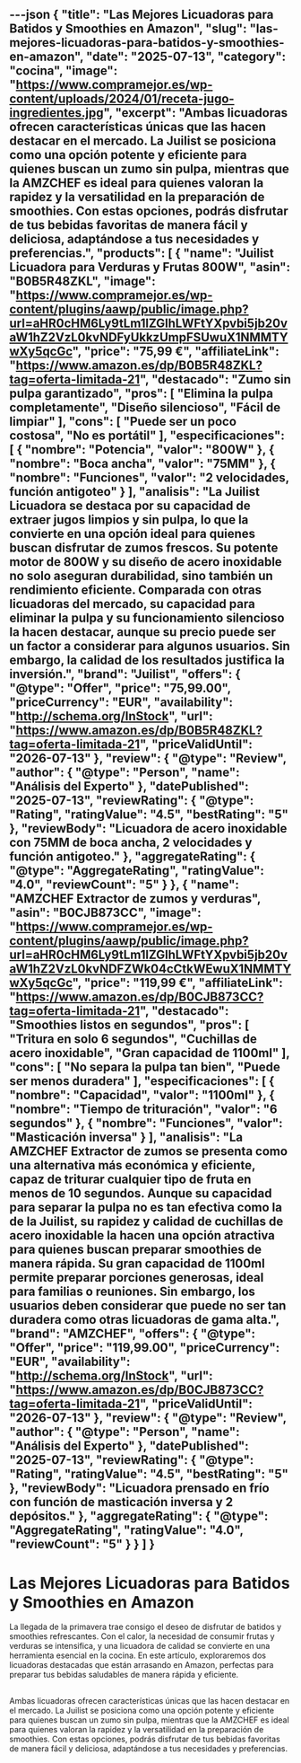 ---json
{
  "title": "Las Mejores Licuadoras para Batidos y Smoothies en Amazon",
  "slug": "las-mejores-licuadoras-para-batidos-y-smoothies-en-amazon",
  "date": "2025-07-13",
  "category": "cocina",
  "image": "https://www.compramejor.es/wp-content/uploads/2024/01/receta-jugo-ingredientes.jpg",
  "excerpt": "Ambas licuadoras ofrecen características únicas que las hacen destacar en el mercado. La Juilist se posiciona como una opción potente y eficiente para quienes buscan un zumo sin pulpa, mientras que la AMZCHEF es ideal para quienes valoran la rapidez y la versatilidad en la preparación de smoothies. Con estas opciones, podrás disfrutar de tus bebidas favoritas de manera fácil y deliciosa, adaptándose a tus necesidades y preferencias.",
  "products": [
    {
      "name": "Juilist Licuadora para Verduras y Frutas 800W",
      "asin": "B0B5R48ZKL",
      "image": "https://www.compramejor.es/wp-content/plugins/aawp/public/image.php?url=aHR0cHM6Ly9tLm1lZGlhLWFtYXpvbi5jb20vaW1hZ2VzL0kvNDFyUkkzUmpFSUwuX1NMMTYwXy5qcGc",
      "price": "75,99 €",
      "affiliateLink": "https://www.amazon.es/dp/B0B5R48ZKL?tag=oferta-limitada-21",
      "destacado": "Zumo sin pulpa garantizado",
      "pros": [
        "Elimina la pulpa completamente",
        "Diseño silencioso",
        "Fácil de limpiar"
      ],
      "cons": [
        "Puede ser un poco costosa",
        "No es portátil"
      ],
      "especificaciones": [
        {
          "nombre": "Potencia",
          "valor": "800W"
        },
        {
          "nombre": "Boca ancha",
          "valor": "75MM"
        },
        {
          "nombre": "Funciones",
          "valor": "2 velocidades, función antigoteo"
        }
      ],
      "analisis": "La Juilist Licuadora se destaca por su capacidad de extraer jugos limpios y sin pulpa, lo que la convierte en una opción ideal para quienes buscan disfrutar de zumos frescos. Su potente motor de 800W y su diseño de acero inoxidable no solo aseguran durabilidad, sino también un rendimiento eficiente. Comparada con otras licuadoras del mercado, su capacidad para eliminar la pulpa y su funcionamiento silencioso la hacen destacar, aunque su precio puede ser un factor a considerar para algunos usuarios. Sin embargo, la calidad de los resultados justifica la inversión.",
      "brand": "Juilist",
      "offers": {
        "@type": "Offer",
        "price": "75,99.00",
        "priceCurrency": "EUR",
        "availability": "http://schema.org/InStock",
        "url": "https://www.amazon.es/dp/B0B5R48ZKL?tag=oferta-limitada-21",
        "priceValidUntil": "2026-07-13"
      },
      "review": {
        "@type": "Review",
        "author": {
          "@type": "Person",
          "name": "Análisis del Experto"
        },
        "datePublished": "2025-07-13",
        "reviewRating": {
          "@type": "Rating",
          "ratingValue": "4.5",
          "bestRating": "5"
        },
        "reviewBody": "Licuadora de acero inoxidable con 75MM de boca ancha, 2 velocidades y función antigoteo."
      },
      "aggregateRating": {
        "@type": "AggregateRating",
        "ratingValue": "4.0",
        "reviewCount": "5"
      }
    },
    {
      "name": "AMZCHEF Extractor de zumos y verduras",
      "asin": "B0CJB873CC",
      "image": "https://www.compramejor.es/wp-content/plugins/aawp/public/image.php?url=aHR0cHM6Ly9tLm1lZGlhLWFtYXpvbi5jb20vaW1hZ2VzL0kvNDFZWk04cCtkWEwuX1NMMTYwXy5qcGc",
      "price": "119,99 €",
      "affiliateLink": "https://www.amazon.es/dp/B0CJB873CC?tag=oferta-limitada-21",
      "destacado": "Smoothies listos en segundos",
      "pros": [
        "Tritura en solo 6 segundos",
        "Cuchillas de acero inoxidable",
        "Gran capacidad de 1100ml"
      ],
      "cons": [
        "No separa la pulpa tan bien",
        "Puede ser menos duradera"
      ],
      "especificaciones": [
        {
          "nombre": "Capacidad",
          "valor": "1100ml"
        },
        {
          "nombre": "Tiempo de trituración",
          "valor": "6 segundos"
        },
        {
          "nombre": "Funciones",
          "valor": "Masticación inversa"
        }
      ],
      "analisis": "La AMZCHEF Extractor de zumos se presenta como una alternativa más económica y eficiente, capaz de triturar cualquier tipo de fruta en menos de 10 segundos. Aunque su capacidad para separar la pulpa no es tan efectiva como la de la Juilist, su rapidez y calidad de cuchillas de acero inoxidable la hacen una opción atractiva para quienes buscan preparar smoothies de manera rápida. Su gran capacidad de 1100ml permite preparar porciones generosas, ideal para familias o reuniones. Sin embargo, los usuarios deben considerar que puede no ser tan duradera como otras licuadoras de gama alta.",
      "brand": "AMZCHEF",
      "offers": {
        "@type": "Offer",
        "price": "119,99.00",
        "priceCurrency": "EUR",
        "availability": "http://schema.org/InStock",
        "url": "https://www.amazon.es/dp/B0CJB873CC?tag=oferta-limitada-21",
        "priceValidUntil": "2026-07-13"
      },
      "review": {
        "@type": "Review",
        "author": {
          "@type": "Person",
          "name": "Análisis del Experto"
        },
        "datePublished": "2025-07-13",
        "reviewRating": {
          "@type": "Rating",
          "ratingValue": "4.5",
          "bestRating": "5"
        },
        "reviewBody": "Licuadora prensado en frío con función de masticación inversa y 2 depósitos."
      },
      "aggregateRating": {
        "@type": "AggregateRating",
        "ratingValue": "4.0",
        "reviewCount": "5"
      }
    }
  ]
}
---

# Las Mejores Licuadoras para Batidos y Smoothies en Amazon


La llegada de la primavera trae consigo el deseo de disfrutar de batidos y smoothies refrescantes. Con el calor, la necesidad de consumir frutas y verduras se intensifica, y una licuadora de calidad se convierte en una herramienta esencial en la cocina. En este artículo, exploraremos dos licuadoras destacadas que están arrasando en Amazon, perfectas para preparar tus bebidas saludables de manera rápida y eficiente.

## 

<ProductRankingTable products={products} />

## 

<ProductDetailCard product={products[0]} index={0} />

<ProductDetailCard product={products[1]} index={1} />

## 

Ambas licuadoras ofrecen características únicas que las hacen destacar en el mercado. La Juilist se posiciona como una opción potente y eficiente para quienes buscan un zumo sin pulpa, mientras que la AMZCHEF es ideal para quienes valoran la rapidez y la versatilidad en la preparación de smoothies. Con estas opciones, podrás disfrutar de tus bebidas favoritas de manera fácil y deliciosa, adaptándose a tus necesidades y preferencias.
